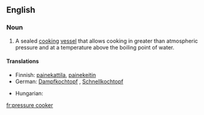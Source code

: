 {{wikipedia|pressure cooking}}
==English==

===Noun===
{{en-noun|sg=[[pressure]] [[cooker]]}}

# {{cookware}} A sealed [[cook|cooking]] [[vessel]] that allows cooking in greater than atmospheric pressure and at a temperature above the boiling point of water.

====Translations====
{{trans-top|cooking vessel}}
* Finnish: [[painekattila]], [[painekeitin]]
* German: [[Dampfkochtopf]] {{m}}, [[Schnellkochtopf]] {{m}}
{{trans-mid}}
* Hungarian: {{t|hu|kukta}}
{{trans-bottom}}

[[fr:pressure cooker]]